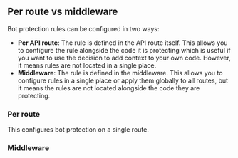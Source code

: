 
## Per route vs middleware

Bot protection rules can be configured in two ways:

- **Per API route**: The rule is defined in the API route itself. This allows
  you to configure the rule alongside the code it is protecting which is useful
  if you want to use the decision to add context to your own code. However, it
  means rules are not located in a single place.
- **Middleware**: The rule is defined in the middleware. This allows you to
  configure rules in a single place or apply them globally to all routes, but it
  means the rules are not located alongside the code they are protecting.

### Per route

This configures bot protection on a single route.

<SlotByFramework client:load>
  <PerRouteNextJs slot="next-js" />
</SlotByFramework>

### Middleware

<SlotByFramework client:load>
  <MiddlewareNextJs slot="next-js" />
</SlotByFramework>
